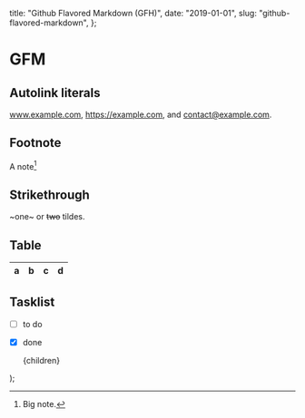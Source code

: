 
  title: "Github Flavored Markdown (GFH)",
  date: "2019-01-01",
  slug: "github-flavored-markdown",
};

# GFM

## Autolink literals

www.example.com, https://example.com, and contact@example.com.

## Footnote

A note[^1]

[^1]: Big note.

## Strikethrough

~one~ or ~~two~~ tildes.

## Table

| a   | b   |   c |  d  |
| --- | :-- | --: | :-: |

## Tasklist

- [ ] to do
- [x] done

  <MarkdownPostTemplate frontmatter={frontmatter}>
    {children}
  </MarkdownPostTemplate>
);
